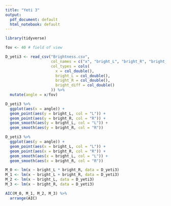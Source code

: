 ```yaml
---
title: "Yeti 3"
output:
  pdf_document: default
  html_notebook: default
---
```


```r
library(tidyverse)
```

```r
fov <- 40 # field of view

D_yeti3 <- read_csv("Brightness.csv", 
                    col_names = c("x", "bright_L", "bright_R", "bright_diff"),
                    col_types = cols(
                      x = col_double(),
                      bright_L = col_double(),
                      bright_R = col_double(),
                      bright_diff = col_double()
                    )) %>% 
  mutate(angle = x/fov)
```
```r
D_yeti3 %>% 
  ggplot(aes(x = angle)) +
  geom_point(aes(y = bright_L, col = "L")) +
  geom_point(aes(y = bright_R, col = "R")) +
  geom_smooth(aes(y = bright_L, col = "L")) +
  geom_smooth(aes(y = bright_R, col = "R"))
```

```r
D_yeti3 %>% 
  ggplot(aes(y = angle)) +
  geom_point(aes(x = bright_L, col = "L")) +
  geom_point(aes(x = bright_R, col = "R")) +
  geom_smooth(aes(x = bright_L, col = "L")) +
  geom_smooth(aes(x = bright_R, col = "R"))
```

```r
M_0 <- lm(x ~ bright_L * bright_R, data = D_yeti3)
M_1 <- lm(x ~ bright_L + bright_R, data = D_yeti3)
M_2 <- lm(x ~ bright_L, data = D_yeti3)
M_3 <- lm(x ~ bright_R, data = D_yeti3)

AIC(M_0, M_1, M_2, M_3) %>% 
  arrange(AIC)
```

